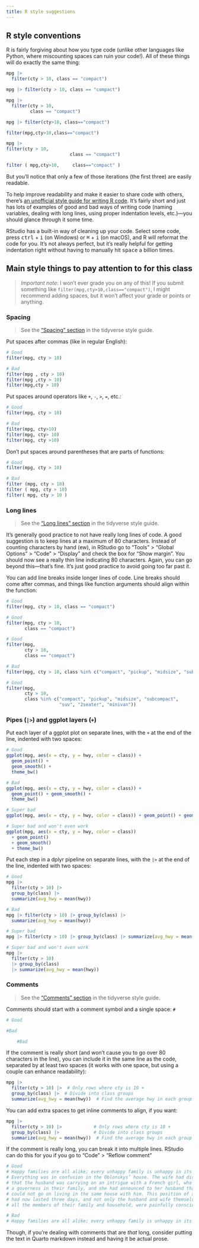 ```yaml
---
title: R style suggestions 
---
```


## R style conventions

R is fairly forgiving about how you type code (unlike other languages like Python, where miscounting spaces can ruin your code!). All of these things will do exactly the same thing:

```r
mpg |> 
  filter(cty > 10, class == "compact")

mpg |> filter(cty > 10, class == "compact")

mpg |> 
  filter(cty > 10, 
         class == "compact")

mpg |> filter(cty>10, class=="compact")

filter(mpg,cty>10,class=="compact")

mpg |> 
filter(cty > 10, 
                        class == "compact")

filter ( mpg,cty>10,     class=="compact" )
```

But you'll notice that only a few of those iterations (the first three) are easily readable.

To help improve readability and make it easier to share code with others, there's [an unofficial style guide for writing R code](https://style.tidyverse.org/index.html). It's fairly short and just has lots of examples of good and bad ways of writing code (naming variables, dealing with long lines, using proper indentation levels, etc.)—you should glance through it some time.

RStudio has a built-in way of cleaning up your code. Select some code, press <kbd>ctrl</kbd> + <kbd>i</kbd> (on Windows) or <kbd>⌘</kbd> + <kbd>i</kbd> (on macOS), and R will reformat the code for you. It's not always perfect, but it's really helpful for getting indentation right without having to manually hit <kbd>space</kbd> a billion times.

## Main style things to pay attention to for this class

> *Important note*: I won't ever grade you on any of this! If you submit something like `filter(mpg,cty>10,class=="compact")`, I might recommend adding spaces, but it won't affect your grade or points or anything.

### Spacing

> See the ["Spacing" section](https://style.tidyverse.org/syntax.html#spacing) in the tidyverse style guide.

Put spaces after commas (like in regular English):

```r
# Good
filter(mpg, cty > 10)

# Bad
filter(mpg , cty > 10)
filter(mpg ,cty > 10)
filter(mpg,cty > 10)
```

Put spaces around operators like `+`, `-`, `>`, `=`, etc.:

```r
# Good
filter(mpg, cty > 10)

# Bad
filter(mpg, cty>10)
filter(mpg, cty> 10)
filter(mpg, cty >10)
```

Don't put spaces around parentheses that are parts of functions:

```r
# Good
filter(mpg, cty > 10)

# Bad
filter (mpg, cty > 10)
filter ( mpg, cty > 10)
filter( mpg, cty > 10 )
```

### Long lines

> See the ["Long lines" section](https://style.tidyverse.org/syntax.html#long-lines) in the tidyverse style guide.

It's generally good practice to not have really long lines of code. A good suggestion is to keep lines at a maximum of 80 characters. Instead of counting characters by hand (ew), in RStudio go to "Tools" > "Global Options" > "Code" > "Display" and check the box for "Show margin". You should now see a really thin line indicating 80 characters. Again, you can go beyond this—that's fine. It's just good practice to avoid going too far past it.

You can add line breaks inside longer lines of code. Line breaks should come after commas, and things like function arguments should align within the function:

```r
# Good
filter(mpg, cty > 10, class == "compact")

# Good
filter(mpg, cty > 10, 
       class == "compact")

# Good
filter(mpg,
       cty > 10,
       class == "compact")

# Bad
filter(mpg, cty > 10, class %in% c("compact", "pickup", "midsize", "subcompact", "suv", "2seater", "minivan"))

# Good
filter(mpg, 
       cty > 10, 
       class %in% c("compact", "pickup", "midsize", "subcompact", 
                    "suv", "2seater", "minivan"))
```

### Pipes (`|>`) and ggplot layers (`+`)

Put each layer of a ggplot plot on separate lines, with the `+` at the end of the line, indented with two spaces:

```r
# Good
ggplot(mpg, aes(x = cty, y = hwy, color = class)) +
  geom_point() +
  geom_smooth() +
  theme_bw()

# Bad
ggplot(mpg, aes(x = cty, y = hwy, color = class)) +
  geom_point() + geom_smooth() +
  theme_bw()

# Super bad
ggplot(mpg, aes(x = cty, y = hwy, color = class)) + geom_point() + geom_smooth() + theme_bw()

# Super bad and won't even work
ggplot(mpg, aes(x = cty, y = hwy, color = class))
  + geom_point()
  + geom_smooth() 
  + theme_bw()
```

Put each step in a dplyr pipeline on separate lines, with the `|>` at the end of the line, indented with two spaces:

```r
# Good
mpg |> 
  filter(cty > 10) |> 
  group_by(class) |> 
  summarize(avg_hwy = mean(hwy))

# Bad
mpg |> filter(cty > 10) |> group_by(class) |> 
  summarize(avg_hwy = mean(hwy))

# Super bad
mpg |> filter(cty > 10) |> group_by(class) |> summarize(avg_hwy = mean(hwy))

# Super bad and won't even work
mpg |> 
  filter(cty > 10)
  |> group_by(class)
  |> summarize(avg_hwy = mean(hwy))
```

### Comments

> See the ["Comments" section](https://style.tidyverse.org/syntax.html#comments) in the tidyverse style guide.

Comments should start with a comment symbol and a single space: `# `

```r
# Good

#Bad

    #Bad
```

If the comment is really short (and won't cause you to go over 80 characters in the line), you can include it in the same line as the code, separated by at least two spaces (it works with one space, but using a couple can enhance readability):

```r
mpg |> 
  filter(cty > 10) |>  # Only rows where cty is 10 +
  group_by(class) |>  # Divide into class groups
  summarize(avg_hwy = mean(hwy))  # Find the average hwy in each group
```

You can add extra spaces to get inline comments to align, if you want:

```r
mpg |> 
  filter(cty > 10) |>            # Only rows where cty is 10 +
  group_by(class) |>             # Divide into class groups
  summarize(avg_hwy = mean(hwy))  # Find the average hwy in each group
```

If the comment is really long, you can break it into multiple lines. RStudio can do this for you if you go to "Code" > "Reflow comment"

```r
# Good
# Happy families are all alike; every unhappy family is unhappy in its own way.
# Everything was in confusion in the Oblonskys’ house. The wife had discovered
# that the husband was carrying on an intrigue with a French girl, who had been
# a governess in their family, and she had announced to her husband that she
# could not go on living in the same house with him. This position of affairs
# had now lasted three days, and not only the husband and wife themselves, but
# all the members of their family and household, were painfully conscious of it.

# Bad
# Happy families are all alike; every unhappy family is unhappy in its own way. Everything was in confusion in the Oblonskys’ house. The wife had discovered that the husband was carrying on an intrigue with a French girl, who had been a governess in their family, and she had announced to her husband that she could not go on living in the same house with him. This position of affairs had now lasted three days, and not only the husband and wife themselves, but all the members of their family and household, were painfully conscious of it.
```

Though, if you're dealing with comments that are *that* long, consider putting the text in Quarto markdown instead and having it be actual prose.
